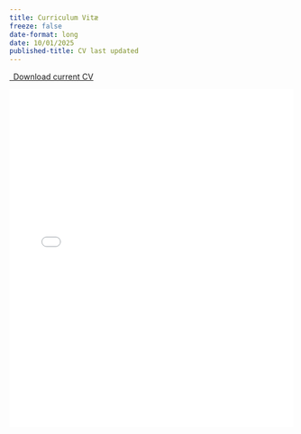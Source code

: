 ```yaml
---
title: Curriculum Vitæ
freeze: false
date-format: long
date: 10/01/2025
published-title: CV last updated
---
```




<p class="text-center">
  <a class="btn btn-primary btn-lg cv-download" href="../assets/pdf/Srikrishnan-CV.pdf" target="_blank">
    <i class="fa-solid fa-file-arrow-down"></i>&ensp;Download current CV
  </a>
</p>

![](../assets/pdf/Srikrishnan-CV.pdf){width=100% height=600}